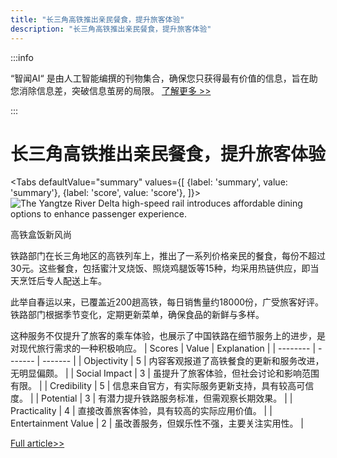 ```yaml
---
title: "长三角高铁推出亲民餐食，提升旅客体验"
description: "长三角高铁推出亲民餐食，提升旅客体验"
---
```



:::info

“智闻AI“ 是由人工智能编撰的刊物集合，确保您只获得最有价值的信息，旨在助您消除信息差，突破信息茧房的局限。  [了解更多 >>](/)

:::

# 长三角高铁推出亲民餐食，提升旅客体验


<Tabs
	defaultValue="summary"
	values={[
	{label: 'summary', value: 'summary'},
	{label: 'score', value: 'score'},
]}>
<TabItem value="summary">
<img
  src="https://image.informedainews.com/2024/06/Foo-fIb-1717494999-0.jpg"
  alt="The Yangtze River Delta high-speed rail introduces affordable dining options to enhance passenger experience."
/>



高铁盒饭新风尚

铁路部门在长三角地区的高铁列车上，推出了一系列价格亲民的餐食，每份不超过30元。这些餐食，包括蜜汁叉烧饭、照烧鸡腿饭等15种，均采用热链供应，即当天烹饪后专人配送上车。

此举自春运以来，已覆盖近200趟高铁，每日销售量约18000份，广受旅客好评。铁路部门根据季节变化，定期更新菜单，确保食品的新鲜与多样。

这种服务不仅提升了旅客的乘车体验，也展示了中国铁路在细节服务上的进步，是对现代旅行需求的一种积极响应。
</TabItem>
<TabItem value="score">
	| Scores     | Value   | Explanation |
	| -------- | ------- | ------- |
	| Objectivity  | 5    | 内容客观报道了高铁餐食的更新和服务改进，无明显偏颇。    |
	| Social Impact | 3     | 虽提升了旅客体验，但社会讨论和影响范围有限。    |
	| Credibility    | 5    | 信息来自官方，有实际服务更新支持，具有较高可信度。    |
	| Potential    | 3    | 有潜力提升铁路服务标准，但需观察长期效果。    |
	| Practicality    | 4    | 直接改善旅客体验，具有较高的实际应用价值。    |
	| Entertainment Value    | 2    | 虽改善服务，但娱乐性不强，主要关注实用性。    |
</TabItem>
</Tabs>

[Full article>>](https://www.cnbeta.com.tw/articles/tech/1433427.htm)
